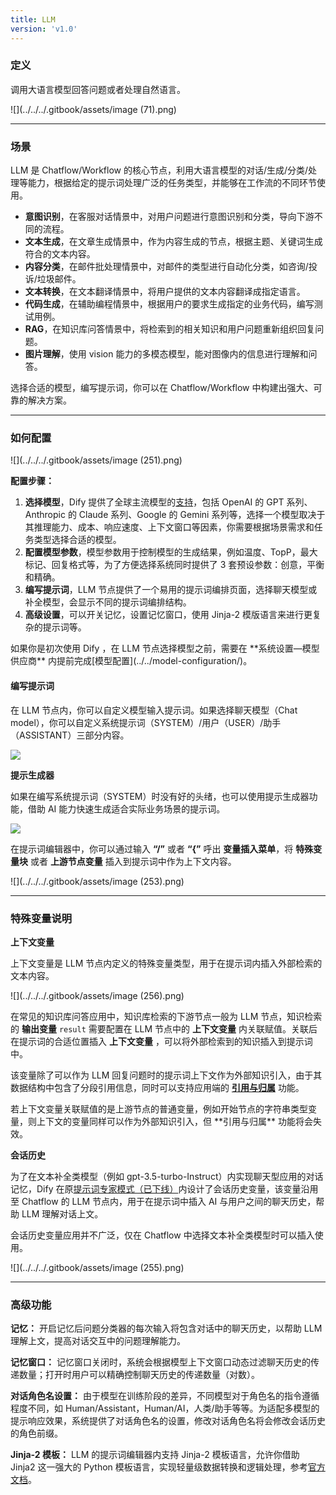 ```yaml
---
title: LLM
version: 'v1.0'
---
```


### 定义

调用大语言模型回答问题或者处理自然语言。

![](../../../.gitbook/assets/image (71).png)

***

### 场景

LLM 是 Chatflow/Workflow 的核心节点，利用大语言模型的对话/生成/分类/处理等能力，根据给定的提示词处理广泛的任务类型，并能够在工作流的不同环节使用。

* **意图识别**，在客服对话情景中，对用户问题进行意图识别和分类，导向下游不同的流程。
* **文本生成**，在文章生成情景中，作为内容生成的节点，根据主题、关键词生成符合的文本内容。
* **内容分类**，在邮件批处理情景中，对邮件的类型进行自动化分类，如咨询/投诉/垃圾邮件。
* **文本转换**，在文本翻译情景中，将用户提供的文本内容翻译成指定语言。
* **代码生成**，在辅助编程情景中，根据用户的要求生成指定的业务代码，编写测试用例。
* **RAG**，在知识库问答情景中，将检索到的相关知识和用户问题重新组织回复问题。
* **图片理解**，使用 vision 能力的多模态模型，能对图像内的信息进行理解和问答。

选择合适的模型，编写提示词，你可以在 Chatflow/Workflow 中构建出强大、可靠的解决方案。

***

### 如何配置

![](../../../.gitbook/assets/image (251).png)

**配置步骤：**

1. **选择模型**，Dify 提供了全球主流模型的[支持](../../../getting-started/readme/model-providers.md)，包括 OpenAI 的 GPT 系列、Anthropic 的 Claude 系列、Google 的 Gemini 系列等，选择一个模型取决于其推理能力、成本、响应速度、上下文窗口等因素，你需要根据场景需求和任务类型选择合适的模型。
2. **配置模型参数**，模型参数用于控制模型的生成结果，例如温度、TopP，最大标记、回复格式等，为了方便选择系统同时提供了 3 套预设参数：创意，平衡和精确。
3. **编写提示词**，LLM 节点提供了一个易用的提示词编排页面，选择聊天模型或补全模型，会显示不同的提示词编排结构。
4. **高级设置**，可以开关记忆，设置记忆窗口，使用 Jinja-2 模版语言来进行更复杂的提示词等。

<Info>
如果你是初次使用 Dify ，在 LLM 节点选择模型之前，需要在 **系统设置—模型供应商** 内提前完成[模型配置](../../model-configuration/)。
</Info>

#### **编写提示词**

在 LLM 节点内，你可以自定义模型输入提示词。如果选择聊天模型（Chat model），你可以自定义系统提示词（SYSTEM）/用户（USER）/助手（ASSISTANT）三部分内容。

![](../../../.gitbook/assets/zh-node-llm.png)

**提示生成器**

如果在编写系统提示词（SYSTEM）时没有好的头绪，也可以使用提示生成器功能，借助 AI 能力快速生成适合实际业务场景的提示词。

![](../../../.gitbook/assets/zh-node-llm-prompt-generator.png)

在提示词编辑器中，你可以通过输入 **“/”** 或者 **“{”** 呼出 **变量插入菜单**，将 **特殊变量块** 或者 **上游节点变量** 插入到提示词中作为上下文内容。

![](../../../.gitbook/assets/image (253).png)

***

### 特殊变量说明

**上下文变量**

上下文变量是 LLM 节点内定义的特殊变量类型，用于在提示词内插入外部检索的文本内容。

![](../../../.gitbook/assets/image (256).png)

在常见的知识库问答应用中，知识库检索的下游节点一般为 LLM 节点，知识检索的 **输出变量** `result` 需要配置在 LLM 节点中的 **上下文变量** 内关联赋值。关联后在提示词的合适位置插入 **上下文变量** ，可以将外部检索到的知识插入到提示词中。

该变量除了可以作为 LLM 回复问题时的提示词上下文作为外部知识引入，由于其数据结构中包含了分段引用信息，同时可以支持应用端的 [**引用与归属**](../../knowledge-base/retrieval-test-and-citation.md#id-2-yin-yong-yu-gui-shu) 功能。

<Info>
若上下文变量关联赋值的是上游节点的普通变量，例如开始节点的字符串类型变量，则上下文的变量同样可以作为外部知识引入，但 **引用与归属** 功能将会失效。
</Info>

**会话历史**

为了在文本补全类模型（例如 gpt-3.5-turbo-Instruct）内实现聊天型应用的对话记忆，Dify 在原[提示词专家模式（已下线）](../../../learn-more/extended-reading/prompt-engineering/prompt-engineering-1/)内设计了会话历史变量，该变量沿用至 Chatflow 的 LLM 节点内，用于在提示词中插入 AI 与用户之间的聊天历史，帮助 LLM 理解对话上文。

<Info>
会话历史变量应用并不广泛，仅在 Chatflow 中选择文本补全类模型时可以插入使用。
</Info>

![](../../../.gitbook/assets/image (255).png)

***

### 高级功能

**记忆：** 开启记忆后问题分类器的每次输入将包含对话中的聊天历史，以帮助 LLM 理解上文，提高对话交互中的问题理解能力。

**记忆窗口：** 记忆窗口关闭时，系统会根据模型上下文窗口动态过滤聊天历史的传递数量；打开时用户可以精确控制聊天历史的传递数量（对数）。

**对话角色名设置：** 由于模型在训练阶段的差异，不同模型对于角色名的指令遵循程度不同，如 Human/Assistant，Human/AI，人类/助手等等。为适配多模型的提示响应效果，系统提供了对话角色名的设置，修改对话角色名将会修改会话历史的角色前缀。

**Jinja-2 模板：** LLM 的提示词编辑器内支持 Jinja-2 模板语言，允许你借助 Jinja2 这一强大的 Python 模板语言，实现轻量级数据转换和逻辑处理，参考[官方文档](https://jinja.palletsprojects.com/en/3.1.x/templates/)。
